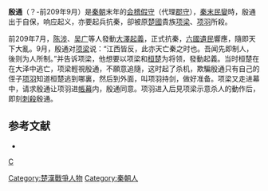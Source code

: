 '''殷通'''（？-前209年9月）是[[秦朝|秦朝]]末年的[[会稽|会稽]][[太守|假守]]（代理[[郡守|郡守]]），[[秦末民變|秦末民變]]時，殷通出于自保，响应起义，亦要起兵抗秦，卻被原[[楚國|楚國]]貴族[[项梁|项梁]]、[[项羽|项羽]]所殺。

前209年7月，[[陈涉|陈涉]]、[[吴广|吴广]]等人發動[[大澤起義|大澤起義]]，正式抗秦，[[六國|六國]][[遺民|遺民]]響應，隨即天下大亂。9月，殷通对[[项梁|项梁]]说：“江西皆反，此亦天亡秦之时也。吾闻先即制人，後则为人所制。”并告诉项梁，他想要以项梁和[[桓楚_(西楚)|桓楚]]为将领，發動起義。当时桓楚在在大泽中逃亡，项梁輕視殷通，不願意追隨，这时起了杀机，欺騙殷通只有自己的侄子[[项羽|项羽]]知道桓楚逃到哪裏，然后到外面，叫项羽持剑，做好准备。项梁又走进幕中，请求殷通让项羽进[[帳幕|帳幕]]内，殷通同意。项羽进入后見项梁示意杀人的動作后，即刻[[刺殺|刺殺]]殷通。

== 参考文献 ==
* {{Wikisource history|史記|007|項羽本紀}}

{{中國民變起事領袖}}

[[Category:楚漢戰爭人物|Category:楚漢戰爭人物]]
[[Category:秦朝人|Category:秦朝人]]
[[category:殷姓|C]]